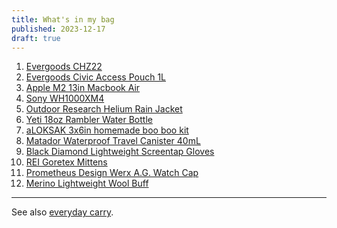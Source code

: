 ```yaml
---
title: What's in my bag
published: 2023-12-17
draft: true
---
```


1. [Evergoods CHZ22](https://evergoods.us/collections/civic-half-zip-series/products/civic-half-zip-22l)
1. [Evergoods Civic Access Pouch 1L](https://evergoods.us/collections/pouches/products/civic-access-pouch-1l)
1. [Apple M2 13in Macbook Air]()
1. [Sony WH1000XM4](https://electronics.sony.com/audio/headphones/headband/p/wh1000xm4-b)
1. [Outdoor Research Helium Rain Jacket](https://www.outdoorresearch.com/products/mens-helium-rain-jacket-275386)
1. [Yeti 18oz Rambler Water Bottle](https://www.yeti.com/shop-by-color/white/21071501348.html)
1. [aLOKSAK 3x6in homemade boo boo kit]()
1. [Matador Waterproof Travel Canister 40mL](https://www.matadorequipment.com/products/waterproof-travel-canister-small?variant=32201638772849)
1. [Black Diamond Lightweight Screentap Gloves](https://www.blackdiamondequipment.com/en_US/product/lightweight-screentap-gloves/?colorid=5922)
1. [REI Goretex Mittens](https://www.rei.com/product/194829/rei-co-op-minimalist-gtx-mittens-20?color=BLACK)
1. [Prometheus Design Werx A.G. Watch Cap](https://prometheusdesignwerx.com/collections/headwear/products/a-g-watch-cap-terra?variant=45008460874015)
1. [Merino Lightweight Wool Buff](https://www.buff.com/us/merino-lightweight-neckwear-buff-solid-bark-bark-113010843.html?size=16675)

---

See also [everyday carry](/everyday-carry).